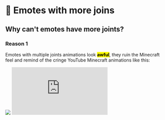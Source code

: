 # 🦴 Emotes with more joins

## Why can't emotes have more joints?

### Reason 1

Emotes with multiple joints animations look <mark>**awful**</mark>, they ruin the Minecraft feel and remind of the cringe YouTube Minecraft animations like this:

<img src="/assets/images/image (245).png" />

<Frame>
  <iframe 
    className="w-full aspect-video rounded-xl" 
    src="https://www.youtube.com/embed/_zpodmZW65E" 
    title="YouTube video player" 
    frameBorder="0" 
    allow="accelerometer; autoplay; clipboard-write; encrypted-media; gyroscope; picture-in-picture" 
    allowFullScreen 
  />
</Frame>

### Reason 2

The current emotes have the same style of Bedrock edition emotes, which follows the Mojang style guidelines.


<Card title="Emotes" icon="link" href="https://minecraft.wiki/w/Emotes" horizontal></Card>


### Reason 3

Adding more joins would require a **complete rewrite** of the animations code which would take weeks of coding and will introduce overhead to the server.